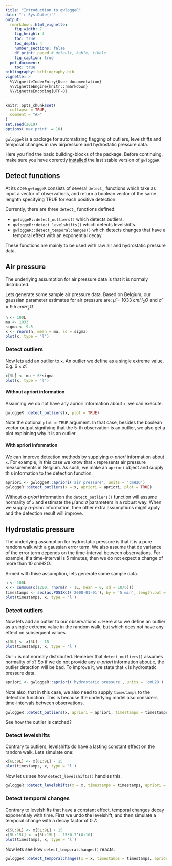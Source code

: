 ```yaml
---
title: "Introduction to gwloggeR"
date: "`r Sys.Date()`"
output: 
  rmarkdown::html_vignette:
    fig_width: 7
    fig_height: 4
    toc: true
    toc_depth: 4
    number_sections: false
    df_print: paged # default, kable, tibble
    fig_caption: true
  pdf_document:
    toc: true
bibliography: bibliography.bib
vignette: >
  %\VignetteIndexEntry{User documentation}
  %\VignetteEngine{knitr::rmarkdown}
  %\VignetteEncoding{UTF-8}
---
```


```r
knitr::opts_chunk$set(
  collapse = TRUE,
  comment = "#>"
)
set.seed(2019)
options('max.print' = 10)
```

`gwloggeR` is a package for automatizing flagging of outliers, levelshifts and temporal changes in raw airpressure and hydrostatic pressure data.

Here you find the basic building-blocks of the package. Before continuing, make sure you have corerctly [installed]() the last stable version of `gwloggeR`.

## Detect functions

At its core `gwloggeR` consists of several `detect_` functions which take as input a vector of observations, and return a boolean vector of the same lenghth specifying TRUE for each positive detection.

Currently, there are three `detect_` functions defined:

* `gwloggeR::detect_outliers()` which detects outliers.
* `gwloggeR::detect_levelshifts()` which detects levelshifts.
* `gwloggeR::detect_temporalchanges()` which detects changes that have a temporal effect with an exponential decay.

These functions are mainly to be used with raw air and hydrostatic pressure data.

## Air pressure

The underlying assumption for air pressure data is that it is normaly distributed.

Lets generate some sample air pressure data. Based on Belgium, our gaussian parameter estimates for air pressure are: $\hat{\mu} = 1033 \; cmH_2O$ and $\hat{\sigma} = 9.5 \; cmH_2O$

```r
n <- 100L
mu <- 1033
sigma <- 9.5
x <- rnorm(n, mean = mu, sd = sigma)
plot(x, type = 'l')
```

### Detect outliers

Now lets add an outlier to `x`. An outlier we define as a single extreme value. E.g. $6 \times \hat{\sigma}$.

```r
x[5L] <- mu + 6*sigma
plot(x, type = 'l')
```

#### Without apriori information

Assuming we do not have any apriori information about `x`, we can execute:

```r
gwloggeR::detect_outliers(x, plot = TRUE)
```

Note the optional `plot = TRUE` argument. In that case, besides the boolean vector output signifying that the 5-th observation is an outlier, we also get a plot explaining why it is an outlier.

#### With apriori information

We can improve detection methods by supplying _a-priori_ information about `x`. For example, in this case we know that `x` represents air pressure measurements in Belgium. As such, we make an `apriori` object and supply this information to the detection function.

```r
apriori <- gwloggeR::apriori('air pressure', units = 'cmH2O')
gwloggeR::detect_outliers(x = x, apriori = apriori, plot = TRUE)
```

Without _a-priori_ information the `detect_outliers()` function will assume normality of `x` and estimate the $\hat{\mu}$ and $\hat{\sigma}$ parameters in a robust way. When we supply _a-priori_ information, then other extra assumptions might apply and the detection result will improve.

## Hydrostatic pressure

The underlying assumption for hydrostatic pressure is that it is a pure random walk with a gaussian error term. We also assume that de variance of the error term depends on the time-interval between observations. For example, if a time-interval is 5 minutes, then we do not expect a change of more than 10 cmH2O.

Armed with thise assumption, lets generate some sample data.

```r
n <- 100L
x <- cumsum(c(1200, rnorm(n - 1L, mean = 0, sd = 10/6)))
timestamps <- seq(as.POSIXct('2000-01-01'), by = '5 min', length.out = 100L)
plot(timestamps, x, type = 'l')
```

### Detect outliers

Now lets add an outlier to our observations `x`. Here also we define an outlier as a single extreme value in the random walk, but which does not have any effect on subsequent values.

```r
x[5L] <- x[5L] - 15
plot(timestamps, x, type = 'l')
```

Our `x` is not normaly distributed. Remeber that `detect_outliers()` assumes normality of `x`? So if we do not provide any _a-priori_ information about `x`, the outlier detection will be bad. To improve it, we state that `x` is hydrostatic pressure data.

```r
apriori <- gwloggeR::apriori('hydrostatic pressure', units = 'cmH2O')
```

Note also, that in this case, we also need to supply `timestamps` to the detection function. This is because the underlying model also considers time-intervals between observations.

```r
gwloggeR::detect_outliers(x, apriori = apriori, timestamps = timestamps, plot = TRUE)
```

See how the outlier is catched?

### Detect levelshifts

Contrary to outliers, levelshifts do have a lasting constant effect on the random walk. Lets simulate one:

```r
x[6L:9L] <- x[6L:9L] - 15
plot(timestamps, x, type = 'l')
```

Now let us see how `detect_levelshifts()` handles this.

```r
gwloggeR::detect_levelshifts(x = x, timestamps = timestamps, apriori = apriori, plot = TRUE)
```

### Detect temporal changes

Contrary to levelshifts that have a constant effect, temporal changes decay exponentialy with time. First we undo the levelshift, and then simulate a temporal change with a decay factor of 0.7:

```r
x[5L:9L] <- x[5L:9L] + 15
x[5L:15L] <- x[5L:15L] - 15*0.7^(0:10)
plot(timestamps, x, type = 'l')
```

Now lets see how `detect_temporalchanges()` reacts:

```r
gwloggeR::detect_temporalchanges(x = x, timestamps = timestamps, apriori = apriori, plot = TRUE)
```

